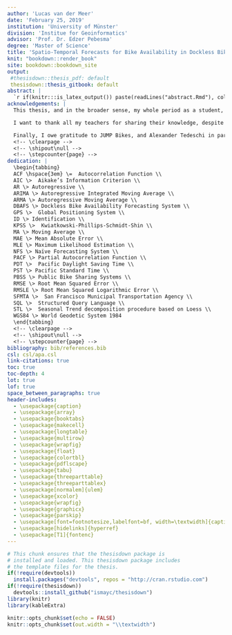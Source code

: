 ```yaml
---
author: 'Lucas van der Meer'
date: 'February 25, 2019'
institution: 'University of Münster'
division: 'Institue for Geoinformatics'
advisor: 'Prof. Dr. Edzer Pebesma'
degree: 'Master of Science'
title: 'Spatio-Temporal Forecasts for Bike Availability in Dockless Bike Sharing Systems'
knit: "bookdown::render_book"
site: bookdown::bookdown_site
output:
 #thesisdown::thesis_pdf: default
 thesisdown::thesis_gitbook: default
abstract: |
  `r if(knitr:::is_latex_output()) paste(readLines("abstract.Rmd"), collapse = '\n  ')`
acknowledgements: |
  This thesis, and in the broader sense, my whole period as a student, would not have been possible without the help and support of others. It still feels somewhat strange, that by writing these words, a seven-year journey comes to an end. I want to thank my family, and in particular my parents, for their unconditional support, also in times when I made wrong decisions. Lore, thank you for cheering me up whenever I needed it, and my friends and classmates, thank you for being like a family! \par

  I want to thank all my teachers for sharing their knowledge, despite making me suffer with homework and assignments! In particular, I want to thank my supervisor, Edzer Pebesma, for providing guidance whenever necessary, but also constantly encouraging an independent way of working and thinking, in which own thoughts and ideas are important. Additionally, I want to thank my co-supervisors, Jorge Mateu and Joel Silva, for their valuable feedback. Thanks also to the whole r-spatial community, for providing open source tools, and encouraging involvement and contributions, within an environment that makes everyone feel equally valued. \par

  Finally, I owe gratitude to JUMP Bikes, and Alexander Tedeschi in particular, for providing me with very useful data.
  <!-- \clearpage -->
  <!-- \shipout\null -->
  <!-- \stepcounter{page} -->
dedication: |
  \begin{tabbing}
  ACF \hspace{3em} \=  Autocorrelation Function \\
  AIC \>  Aikake’s Information Criterion \\
  AR \> Autoregressive \\
  ARIMA \> Autoregressive Integrated Moving Average \\
  ARMA \> Autoregressive Moving Average \\
  DBAFS \> Dockless Bike Availability Forecasting System \\
  GPS \>  Global Positioning System \\
  ID \> Identification \\
  KPSS \>  Kwiatkowski-Phillips-Schmidt-Shin \\
  MA \> Moving Average \\
  MAE \> Mean Absolute Error \\
  MLE \> Maximum Likelihood Estimation \\
  NFS \> Naïve Forecasting System \\
  PACF \> Partial Autocorrelation Function \\
  PDT \>  Pacific Daylight Saving Time \\
  PST \> Pacific Standard Time \\
  PBSS \> Public Bike Sharing Systems \\
  RMSE \> Root Mean Squared Error \\
  RMSLE \> Root Mean Squared Logarithmic Error \\
  SFMTA \>  San Francisco Municipal Transportation Agency \\
  SQL \>  Structured Query Language \\
  STL \>  Seasonal Trend decomposition procedure based on Loess \\
  WGS84 \> World Geodetic System 1984
  \end{tabbing}
  <!-- \clearpage -->
  <!-- \shipout\null -->
  <!-- \stepcounter{page} -->
bibliography: bib/references.bib
csl: csl/apa.csl
link-citations: true
toc: true
toc-depth: 4
lot: true
lof: true
space_between_paragraphs: true
header-includes:
  - \usepackage{caption}
  - \usepackage{array}
  - \usepackage{booktabs}
  - \usepackage{makecell}
  - \usepackage{longtable}
  - \usepackage{multirow}
  - \usepackage{wrapfig}
  - \usepackage{float}
  - \usepackage{colortbl}
  - \usepackage{pdflscape}
  - \usepackage{tabu}
  - \usepackage{threeparttable}
  - \usepackage{threeparttablex}
  - \usepackage[normalem]{ulem}
  - \usepackage{xcolor}
  - \usepackage{wrapfig}
  - \usepackage{graphicx}
  - \usepackage{parskip}
  - \usepackage[font=footnotesize,labelfont=bf, width=\textwidth]{caption}
  - \usepackage[hidelinks]{hyperref}
  - \usepackage[T1]{fontenc}
---
```


<!--
Above is the YAML (YAML Ain't Markup Language) header that includes a lot of metadata used to produce the document.  Be careful with spacing in this header!

If you'd prefer to not include a Dedication, for example, simply delete lines 17 and 18 above or add a # before them to comment them out.  If you have other LaTeX packages you would like to include, delete the # before header-includes and list the packages after hyphens on new lines.

If you'd like to include a comment that won't be produced in your resulting file enclose it in a block like this.
-->

<!--
If you receive a duplicate label error after knitting, make sure to delete the index.Rmd file and then knit again.
-->

```r
# This chunk ensures that the thesisdown package is
# installed and loaded. This thesisdown package includes
# the template files for the thesis.
if(!require(devtools))
  install.packages("devtools", repos = "http://cran.rstudio.com")
if(!require(thesisdown))
  devtools::install_github("ismayc/thesisdown")
library(knitr)
library(kableExtra)
```

```r
knitr::opts_chunk$set(echo = FALSE)
knitr::opts_chunk$set(out.width = "\\textwidth")
```

<!-- You'll need to include the order that you'd like Rmd files to appear in the _bookdown.yml file for
PDF files and also delete the # before rmd_files: there.  You'll want to not include 00(two-hyphens)prelim.Rmd
and 00-abstract.Rmd since they are handled in the YAML above differently for the PDF version.
-->

<!-- The {.unnumbered} option here means that the introduction will be "Chapter 0." You can also use {-} for no numbers
on chapters.
-->